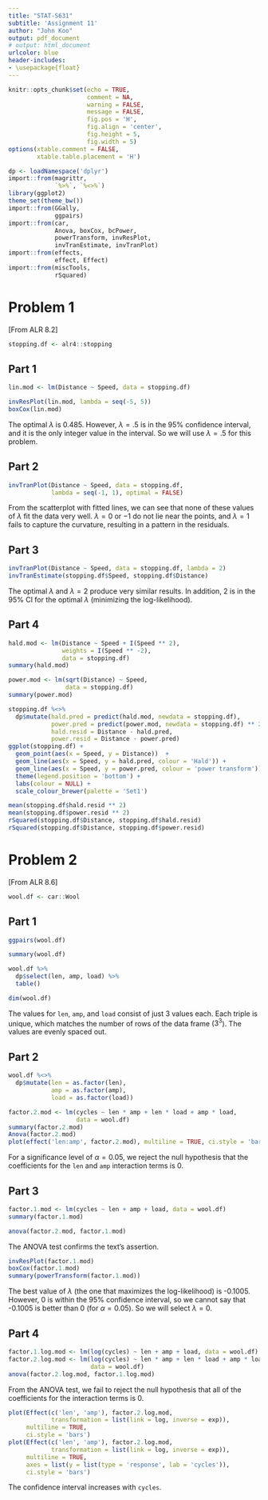 ```yaml
---
title: "STAT-S631"
subtitle: 'Assignment 11'
author: "John Koo"
output: pdf_document
# output: html_document
urlcolor: blue
header-includes:
- \usepackage{float}
---
```


```r
knitr::opts_chunk$set(echo = TRUE, 
                      comment = NA, 
                      warning = FALSE, 
                      message = FALSE, 
                      fig.pos = 'H', 
                      fig.align = 'center', 
                      fig.height = 5, 
                      fig.width = 5)
options(xtable.comment = FALSE, 
        xtable.table.placement = 'H')
```

```r
dp <- loadNamespace('dplyr')
import::from(magrittr, 
             `%>%`, `%<>%`)
library(ggplot2)
theme_set(theme_bw())
import::from(GGally, 
             ggpairs)
import::from(car, 
             Anova, boxCox, bcPower, 
             powerTransform, invResPlot, 
             invTranEstimate, invTranPlot)
import::from(effects, 
             effect, Effect)
import::from(miscTools, 
             rSquared)
```

# Problem 1

[From ALR 8.2]

```r
stopping.df <- alr4::stopping
```

## Part 1

```r
lin.mod <- lm(Distance ~ Speed, data = stopping.df)

invResPlot(lin.mod, lambda = seq(-5, 5))
boxCox(lin.mod)
```

The optimal $\lambda$ is 0.485. However, $\lambda = .5$ is in the 95\% confidence 
interval, and it is the only integer value in the interval. So we will use 
$\lambda = .5$ for this problem.

## Part 2

```r
invTranPlot(Distance ~ Speed, data = stopping.df, 
            lambda = seq(-1, 1), optimal = FALSE)
```

From the scatterplot with fitted lines, we can see that none of these values 
of $\lambda$ fit the data very well. $\lambda = 0$ or $-1$ do not lie near the 
points, and $\lambda = 1$ fails to capture the curvature, resulting in a 
pattern in the residuals.

## Part 3

```r
invTranPlot(Distance ~ Speed, data = stopping.df, lambda = 2)
invTranEstimate(stopping.df$Speed, stopping.df$Distance)
```

The optimal $\lambda$ and $\lambda = 2$ produce very similar results. In 
addition, 2 is in the 95\% CI for the optimal $\lambda$ (minimizing the 
log-likelihood).

## Part 4

```r
hald.mod <- lm(Distance ~ Speed + I(Speed ** 2), 
               weights = I(Speed ** -2), 
               data = stopping.df)
summary(hald.mod)

power.mod <- lm(sqrt(Distance) ~ Speed, 
                data = stopping.df)
summary(power.mod)

stopping.df %<>%
  dp$mutate(hald.pred = predict(hald.mod, newdata = stopping.df), 
            power.pred = predict(power.mod, newdata = stopping.df) ** 2, 
            hald.resid = Distance - hald.pred, 
            power.resid = Distance - power.pred)
ggplot(stopping.df) +
  geom_point(aes(x = Speed, y = Distance))  + 
  geom_line(aes(x = Speed, y = hald.pred, colour = 'Hald')) + 
  geom_line(aes(x = Speed, y = power.pred, colour = 'power transform')) + 
  theme(legend.position = 'bottom') + 
  labs(colour = NULL) + 
  scale_colour_brewer(palette = 'Set1')

mean(stopping.df$hald.resid ** 2)
mean(stopping.df$power.resid ** 2)
rSquared(stopping.df$Distance, stopping.df$hald.resid)
rSquared(stopping.df$Distance, stopping.df$power.resid)
```

# Problem 2

[From ALR 8.6]

```r
wool.df <- car::Wool
```

## Part 1

```r
ggpairs(wool.df)

summary(wool.df)

wool.df %>% 
  dp$select(len, amp, load) %>% 
  table()

dim(wool.df)
```

The values for `len`, `amp`, and `load` consist of just 3 values each. Each 
triple is unique, which matches the number of rows of the data frame ($3^3$). The values are evenly spaced out. 

## Part 2

```r
wool.df %<>% 
  dp$mutate(len = as.factor(len), 
            amp = as.factor(amp), 
            load = as.factor(load))

factor.2.mod <- lm(cycles ~ len * amp + len * load + amp * load, 
                   data = wool.df)
summary(factor.2.mod)
Anova(factor.2.mod)
plot(effect('len:amp', factor.2.mod), multiline = TRUE, ci.style = 'bars')
```

For a significance level of $\alpha = 0.05$, we reject the null hypothesis that 
the coefficients for the `len` and `amp` interaction terms is 0. 

## Part 3

```r
factor.1.mod <- lm(cycles ~ len + amp + load, data = wool.df)
summary(factor.1.mod)

anova(factor.2.mod, factor.1.mod)
```

The ANOVA test confirms the text's assertion.

```r
invResPlot(factor.1.mod)
boxCox(factor.1.mod)
summary(powerTransform(factor.1.mod))
```

The best value of $\lambda$ (the one that maximizes the log-likelihood) is 
-0.1005. However, 0 is within the 95\% confidence interval, so we cannot say 
that -0.1005 is better than 0 (for $\alpha = 0.05$). So we will select 
$\lambda = 0$.

## Part 4

```r
factor.1.log.mod <- lm(log(cycles) ~ len + amp + load, data = wool.df)
factor.2.log.mod <- lm(log(cycles) ~ len * amp + len * load + amp * load, 
                       data = wool.df)
anova(factor.2.log.mod, factor.1.log.mod)
```

From the ANOVA test, we fail to reject the null hypothesis that all of the
coefficients for the interaction terms is 0.

```r
plot(Effect(c('len', 'amp'), factor.2.log.mod, 
            transformation = list(link = log, inverse = exp)), 
     multiline = TRUE, 
     ci.style = 'bars')
plot(Effect(c('len', 'amp'), factor.2.log.mod, 
            transformation = list(link = log, inverse = exp)), 
     multiline = TRUE, 
     axes = list(y = list(type = 'response', lab = 'cycles')), 
     ci.style = 'bars')
```

The confidence interval increases with `cycles`. 
